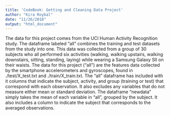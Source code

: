```yaml
---
title: 'CodeBook: Getting and Cleaning Data Project'
author: "Kira Roybal"
date: "11/26/2018"
output: "html_document"
---
```


The data for this project comes from the UCI Human Activity Recognition study. The dataframe labeled "all" combines the training and test datasets from the study into one. This data was collected from a group of 30 subjects who all performed six activities (walking, walking upstairs, walking downstairs, sitting, standing, laying) while wearing a Samsung Galaxy SII on their waists. The data for this project ("all") are the features data collected by the smartphone accelerometers and gyroscopes, found in ./test/X_test.txt and ./train/X_train.txt. The "all" dataframe has included with it columns that indicate the subject, activity, and group (training or test) that correspond with each observation. It also excludes any variables that do not measure either mean or standard deviation. The dataframe "newdata" simply takes the mean of each variable in "all", grouped by the subject. It also includes a column to indicate the subject that corresponds to the averaged observations.

